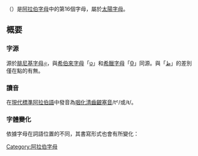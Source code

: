 {{阿拉伯字母}}
{{Arabic-script sidebar|Persian}}
'''{{rtl-lang|ar|ط}}'''（{{lang-ar|طاء}}）是[[阿拉伯字母|阿拉伯字母]]中的第16個字母，屬於[[太陽字母|太陽字母]]。

== 概要 ==

=== 字源 ===
源於[[腓尼基字母|腓尼基字母]]𐤈，與[[希伯來字母|希伯來字母]]「[[ט|ט]]」和[[希臘字母|希臘字母]]「[[Θ|Θ]]」同源。與「[[ظ|ظ]]」的差別僅在點的有無。

=== 讀音 ===
在[[現代標準阿拉伯語|現代標準阿拉伯語]]中發音為[[咽化|咽化]][[清齒齦塞音|清齒齦塞音]]/tˤ/或/ᵵ/。

=== 字體變化 ===
依據字母在詞語位置的不同，其書寫形式也會有所變化：
{{Arabic alphabet shapes|ط}}
[[Category:阿拉伯字母|Category:阿拉伯字母]]